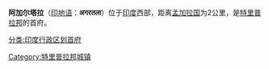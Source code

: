 {{Unreferenced|time=2019-11-25T00:00:46+00:00}}
{{Infobox Indian Jurisdiction
|native_name        = अगरतला
|other_name         = 
|state_name         = 特里普拉邦
|type               = 邦府
|skyline            = Ujjayanta Palace.jpg
|skyline_caption    = Ujjayanta palace
|latd = 23.50 |longd = 91.2
|locator_position=left
|district           = [[West_Tripura_District|West Tripura]]
|altitude           = 12.80
|population_as_of   = 2004年
|population_total   = 367822
|population_density = 6251
|area_magnitude     = 7
|area_total         = 58.84
|area_telephone     = 91 (0)381
|postal_code        = 799001
|vehicle_code_range = TR
}}

'''阿加尔塔拉'''（[[印地语|印地语]]：'''अगरतला'''）位于[[印度|印度]]西部，距离[[孟加拉国|孟加拉国]]为2公里，是[[特里普拉邦|特里普拉邦]]的首府。

{{Commons|Agartala}}
{{Authority control}}
{{india-geo-stub}}
[[Category:特里普拉邦城镇|Category:特里普拉邦城镇]]
[[分类:印度行政区划首府|分类:印度行政区划首府]]